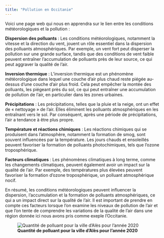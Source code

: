 ```yaml
---
title: "Pollution en Occitanie"
---
```


Voici une page web qui nous en apprendra sur le lien entre les conditions météorologiques et la pollution :

**Dispersion des polluants** : Les conditions météorologiques, notamment la vitesse et la direction du vent, jouent un rôle essentiel dans la dispersion des polluants atmosphériques. Par exemple, un vent fort peut disperser la pollution sur une grande surface, tandis que des conditions de vent faible peuvent entraîner l'accumulation de polluants près de leur source, ce qui peut aggraver la qualité de l'air.

**Inversion thermique** : L'inversion thermique est un phénomène météorologique dans lequel une couche d'air plus chaud reste piégée au-dessus d'une couche d'air plus froid. Cela peut empêcher la montée des polluants, les piégeant près du sol, ce qui peut entraîner une accumulation de pollution de l'air, en particulier dans les zones urbaines.

**Précipitations** : Les précipitations, telles que la pluie et la neige, ont un effet de « nettoyage » de l'air. Elles éliminent les polluants atmosphériques en les entraînant vers le sol. Par conséquent, après une période de précipitations, l'air a tendance à être plus propre.

**Température et réactions chimiques** : Les réactions chimiques qui se produisent dans l'atmosphère, notamment la formation de smog, sont souvent influencées par la température. Les jours chauds et ensoleillés peuvent favoriser la formation de polluants photochimiques, tels que l'ozone troposphérique.

**Facteurs climatiques** : Les phénomènes climatiques à long terme, comme les changements climatiques, peuvent également avoir un impact sur la qualité de l'air. Par exemple, des températures plus élevées peuvent favoriser la formation d'ozone troposphérique, un polluant atmosphérique nocif.

En résumé, les conditions météorologiques peuvent influencer la dispersion, l'accumulation et la formation de polluants atmosphériques, ce qui a un impact direct sur la qualité de l'air. Il est important de prendre en compte ces facteurs lorsque l'on examine les niveaux de pollution de l'air et que l'on tente de comprendre les variations de la qualité de l'air dans une région donnée ici nous avons pris comme exeple l'Occitanie. 


![**Quantité de polluant pour la ville d'Alès pour l'année 2020**](diagramme_pollu.png)